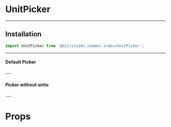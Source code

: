 
<Meta title="Molecules/UnitPicker" component={UnitPicker} />

# UnitPicker

---

## Installation

```jsx
import UnitPicker from '@bit/xto10x.common.index/UnitPicker';
```

---

#### Default Picker

<Preview>
  <Story id="molecules-unitpicker--default-picker">
  </Story>
</Preview>
---

#### Picker without untis

<Preview>
  <Story id="molecules-unitpicker--picker-without-units">
  </Story>
</Preview>
---

# Props

<Props of={UnitPicker} />
